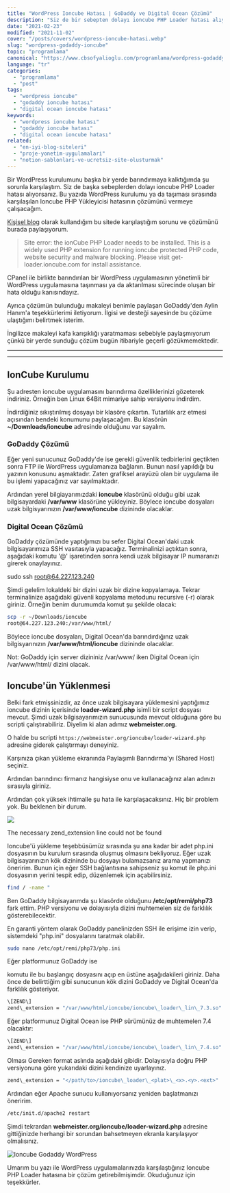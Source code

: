 ```yaml
---
title: "WordPress Ioncube Hatası | GoDaddy ve Digital Ocean Çözümü"
description: "Siz de bir sebepten dolayı ioncube PHP Loader hatası alıyorsanız. Bu yazıda GoDaddy ve DO çözümünü bulacaksınız. Site error: the ionCube PHP Loader needs to be installed."
date: "2021-02-23"
modified: "2021-11-02"
cover: "/posts/covers/wordpress-ioncube-hatasi.webp"
slug: "wordpress-godaddy-ioncube"
topic: "programlama"
canonical: "https://www.cbsofyalioglu.com/programlama/wordpress-godaddy-ioncube/"
language: "tr"
categories:
  - "programlama"
  - "post"
tags:
  - "wordpress ioncube"
  - "godaddy ioncube hatası"
  - "digital ocean ioncube hatası"
keywords:
  - "wordpress ioncube hatası"
  - "godaddy ioncube hatası"
  - "digital ocean ioncube hatası"
related:
  - "en-iyi-blog-siteleri"
  - "proje-yonetim-uygulamalari"
  - "notion-sablonlari-ve-ucretsiz-site-olusturmak"
---
```


Bir WordPress kurulumunu başka bir yerde barındırmaya kalktığımda şu sorunla karşılaştım. Siz de başka sebeplerden dolayı ioncube PHP Loader hatası alıyorsanız. Bu yazıda WordPress kurulumu ya da taşıması sırasında karşılaşılan Ioncube PHP Yükleyicisi hatasının çözümünü vermeye çalışacağım.

[Kişisel blog](https://www.cbsofyalioglu.com/blog-acmak/en-iyi-blog-siteleri/) olarak kullandığım bu sitede karşılaştığım sorunu ve çözümünü burada paylaşıyorum.

> Site error: the ionCube PHP Loader needs to be installed. This is a widely used PHP extension for running ioncube protected PHP code, website security and malware blocking. Please visit get-loader.ioncube.com for install assistance.

CPanel ile birlikte barındırılan bir WordPress uygulamasının yönetimli bir WordPress uygulamasına taşınması ya da aktarılması sürecinde oluşan bir hata olduğu kanısındayız.

Ayrıca çözümün bulunduğu makaleyi benimle paylaşan GoDaddy'den Aylin Hanım'a teşekkürlerimi iletiyorum. İlgisi ve desteği sayesinde bu çözüme ulaştığımı belirtmek isterim.

İngilizce makaleyi kafa karışıklığı yaratmaması sebebiyle paylaşmıyorum çünkü bir yerde sunduğu çözüm bugün itibariyle geçerli gözükmemektedir.


* * *

<BookmarkCard
    url="https://www.cbsofyalioglu.com/blogging/best-blogging-sites/"
    image="/posts/best-blogging.webp"
    title="The List of Best Blogging Platforms"
    description="The list of best blogging platforms for your creative works. The list includes free and paid platforms."
/>

* * * 


## IonCube Kurulumu

Şu adresten ioncube uygulamasını barındırma özelliklerinizi gözeterek indiriniz. Örneğin ben Linux 64Bit mimariye sahip versiyonu indirdim.

İndirdiğiniz sıkıştırılmış dosyayı bir klasöre çıkartın. Tutarlılık arz etmesi açısından bendeki konumunu paylaşacağım. Bu klasörün **~/Downloads/ioncube** adresinde olduğunu var sayalım.

### GoDaddy Çözümü

Eğer yeni sunucunuz GoDaddy'de ise gerekli güvenlik tedbirlerini geçtikten sonra FTP ile WordPress uygulamanıza bağlanın. Bunun nasıl yapıldığı bu yazının konusunu aşmaktadır. Zaten grafiksel arayüzü olan bir uygulama ile bu işlemi yapacağınız var sayılmaktadır.

Ardından yerel bilgiayarımızdaki **ioncube** klasörünü olduğu gibi uzak bilgisayardaki **/var/www** klasörüne yükleyiniz. Böylece ioncube dosyaları uzak bilgisyarınızın **/var/www/ioncube** dizininde olacaklar.

### Digital Ocean Çözümü

GoDaddy çözümünde yaptığımızı bu sefer Digital Ocean'daki uzak bilgisayarımıza SSH vasıtasıyla yapacağız. Terminalinizi açtıktan sonra, aşağıdaki komutu '@' işaretinden sonra kendi uzak bilgisayar IP numaranızı girerek onaylayınız.

sudo ssh root@64.227.123.240

Şimdi gelelim lokaldeki bir dizini uzak bir dizine kopyalamaya. Tekrar terminalinize aşağıdaki güvenli kopyalama metodunu recursive (-r) olarak giriniz. Örneğin benim durumumda komut şu şekilde olacak:

```bash
scp -r ~/Downloads/ioncube
root@64.227.123.240:/var/www/html/
```

Böylece ioncube dosyaları, Digital Ocean'da barındırdığınız uzak bilgisyarınızın **/var/www/html/ioncube** dizininde olacaklar.

Not: GoDaddy için server dizininiz /var/www/ iken Digital Ocean için /var/www/html/ dizini olacak.

## Ioncube'ün Yüklenmesi

Belki fark etmişsinizdir, az önce uzak bilgisayara yüklemesini yaptığımız ioncube dizinin içerisinde **loader-wizard.php** isimli bir script dosyası mevcut. Şimdi uzak bilgisayarımızın sunucusunda mevcut olduğuna göre bu scripti çalıştırabiliriz. Diyelim ki alan adımız **webmeister.org**.

O halde bu scripti `https://webmeister.org/ioncube/loader-wizard.php` adresine giderek çalıştırmayı deneyiniz.

Karşınıza çıkan yükleme ekranında Paylaşımlı Barındırma'yı (Shared Host) seçiniz.

Ardından barındırıcı firmanız hangisiyse onu ve kullanacağınız alan adınızı sırasıyla giriniz.

Ardından çok yüksek ihtimalle şu hata ile karşılaşacaksınız. Hiç bir problem yok. Bu beklenen bir durum.

![](/posts/ioncube-install-error-1024x399.jpg)

The necessary zend\_extension line could not be found

Ioncube'ü yükleme teşebbüsümüz sırasında şu ana kadar bir adet php.ini dosyasının bu kurulum sırasında oluşmuş olmasını bekliyoruz. Eğer uzak bilgisayarınızın kök dizininde bu dosyayı bulamazsanız arama yapmanızı öneririm. Bunun için eğer SSH bağlantısına sahipseniz şu komut ile php.ini dosyasının yerini tespit edip, düzenlemek için açabilirsiniz.

```bash
find / -name "
```

Ben GoDaddy bilgisayarımda şu klasörde olduğunu **/etc/opt/remi/php73** fark ettim. PHP versiyonu ve dolayısıyla dizini muhtemelen siz de farklılık gösterebilecektir.

En garanti yöntem olarak GoDaddy panelinizden SSH ile erişime izin verip, sistemdeki "php.ini" dosyalarını taratmak olabilir.

```bash
sudo nano /etc/opt/remi/php73/php.ini
```

Eğer platformunuz GoDaddy ise

komutu ile bu başlangıç dosyasını açıp en üstüne aşağıdakileri giriniz. Daha önce de belirttiğim gibi sunucunun kök dizini GoDaddy ve Digital Ocean'da farklılık gösteriyor.

```bash
\[ZEND\]
zend\_extension = "/var/www/html/ioncube/ioncube\_loader\_lin\_7.3.so"
```

Eğer platformunuz Digital Ocean ise PHP sürümünüz de muhtemelen 7.4 olacaktır:

```bash
\[ZEND\]
zend\_extension = "/var/www/html/ioncube/ioncube\_loader\_lin\_7.4.so"
```

Olması Gereken format aslında aşağıdaki gibidir. Dolayısıyla doğru PHP versiyonuna göre yukarıdaki dizini kendinize uyarlayınız.

```bash
zend\_extension = "</path/to>/ioncube\_loader\_<plat>\_<x>.<y>.<ext>"
```

Ardından eğer Apache sunucu kullanıyorsanız yeniden başlatmanızı öneririm.

```bash
/etc/init.d/apache2 restart
```

Şimdi tekrardan **webmeister.org/ioncube/loader-wizard.php** adresine gittiğinizde herhangi bir sorundan bahsetmeyen ekranla karşılaşıyor olmalısınız.

![Ioncube Godaddy WordPress](/posts/Screenshot-from-2021-02-23-20_41_03-1024x157.jpg)

Umarım bu yazı ile WordPress uygulamalarınızda karşılaştığınız Ioncube PHP Loader hatasına bir çözüm getirebilmişimdir. Okuduğunuz için teşekkürler.
